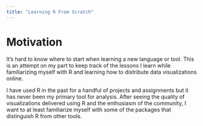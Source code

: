 ```yaml
---
title: "Learning R From Scratch"
---
```


# Motivation

It's hard to know where to start when learning a new language or tool. This is an attempt on my part to keep track of the lessons I learn while familiarizing myself with R and learning how to distribute data visualizations online.

I have used R in the past for a handful of projects and assignments but it has never been my primary tool for analysis. After seeing the quality of visualizations delivered using R and the enthusiasm of the community, I want to at least familiarize myself with some of the packages that distinguish R from other tools.

